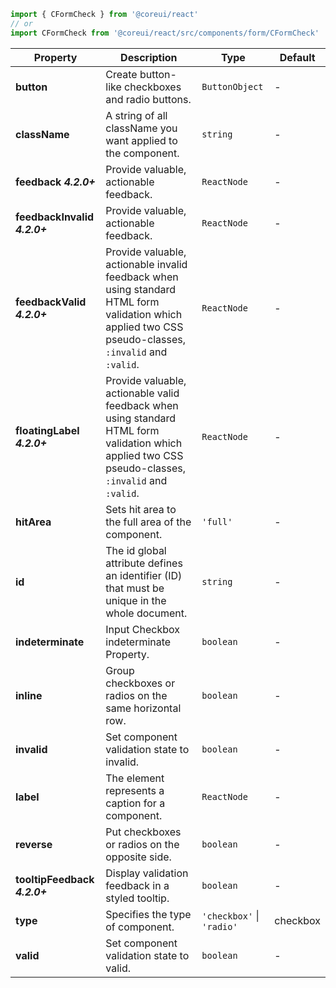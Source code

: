 
```jsx
import { CFormCheck } from '@coreui/react'
// or
import CFormCheck from '@coreui/react/src/components/form/CFormCheck'
```

| Property | Description | Type | Default |
| --- | --- | --- | --- |
| **button** | Create button-like checkboxes and radio buttons. | `ButtonObject` | - |
| **className** | A string of all className you want applied to the component. | `string` | - |
| **feedback** **_4.2.0+_** | Provide valuable, actionable feedback. | `ReactNode` | - |
| **feedbackInvalid** **_4.2.0+_** | Provide valuable, actionable feedback. | `ReactNode` | - |
| **feedbackValid** **_4.2.0+_** | Provide valuable, actionable invalid feedback when using standard HTML form validation which applied two CSS pseudo-classes, `:invalid` and `:valid`. | `ReactNode` | - |
| **floatingLabel** **_4.2.0+_** | Provide valuable, actionable valid feedback when using standard HTML form validation which applied two CSS pseudo-classes, `:invalid` and `:valid`. | `ReactNode` | - |
| **hitArea** | Sets hit area to the full area of the component. | `'full'` | - |
| **id** | The id global attribute defines an identifier (ID) that must be unique in the whole document. | `string` | - |
| **indeterminate** | Input Checkbox indeterminate Property. | `boolean` | - |
| **inline** | Group checkboxes or radios on the same horizontal row. | `boolean` | - |
| **invalid** | Set component validation state to invalid. | `boolean` | - |
| **label** | The element represents a caption for a component. | `ReactNode` | - |
| **reverse** | Put checkboxes or radios on the opposite side. | `boolean` | - |
| **tooltipFeedback** **_4.2.0+_** | Display validation feedback in a styled tooltip. | `boolean` | - |
| **type** | Specifies the type of component. | `'checkbox'` \| `'radio'` | checkbox |
| **valid** | Set component validation state to valid. | `boolean` | - |
